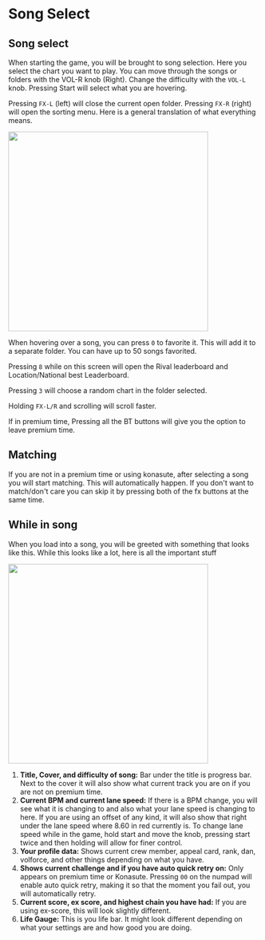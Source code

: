 # Song Select


## Song select
When starting the game, you will be brought to song selection. Here you select
the chart you want to play. You can move through the songs or folders with the
VOL-R knob (Right). Change the difficulty with the `VOL-L` knob. Pressing Start
will select what you are hovering. 

Pressing `FX-L` (left) will close the current open folder. Pressing `FX-R` (right)
will open the sorting menu. Here is a general translation of what everything
means.

<div className="flex items-center justify-center mt-3">
 <img src='/startingout/Sort.png' width="400"/>
</div>

When hovering over a song, you can press `0` to favorite it. This will add it to a separate folder. You can have up to 50 songs favorited.

Pressing `8` while on this screen will open the Rival leaderboard and Location/National best Leaderboard. 

Pressing `3` will choose a random chart in the folder selected.

Holding `FX-L/R` and scrolling will scroll faster. 

If in premium time, Pressing all the BT buttons will give you the option to leave premium time.

## Matching
If you are not in a premium time or using konasute, after selecting a song you
will start matching. This will automatically happen. If you don't want to
match/don't care you can skip it by pressing both of the fx buttons at the same
time.

## While in song
When you load into a song, you will be greeted with something that looks like this. While this looks like a lot, here is all the important stuff

<div className="flex items-center justify-center mt-3">
 <img src='/startingout/playing/ingame.jpg' width="400"/>
</div>

1. **Title, Cover, and difficulty of song:** Bar under the title is progress bar.
   Next to the cover it will also show what current track you are on if you are
   not on premium time.
2. **Current BPM and current lane speed:** If there is a BPM change, you will see
   what it is changing to and also what your lane speed is changing to here. If
   you are using an offset of any kind, it will also show that right under the
   lane speed where 8.60 in red currently is. To change lane speed while in the
   game, hold start and move the knob, pressing start twice and then holding
   will allow for finer control.
3. **Your profile data:** Shows current crew member, appeal card, rank, dan,
   volforce, and other things depending on what you have.
4. **Shows current challenge and if you have auto quick retry on:** Only appears on
   premium time or Konasute. Pressing `00` on the numpad will enable auto quick
   retry, making it so that the moment you fail out, you will automatically
   retry.
5. **Current score, ex score, and highest chain you have had:** If you are using
   ex-score, this will look slightly different. 
6. **Life Gauge:** This is you life bar. It might look different depending on what your
   settings are and how good you are doing.
